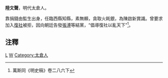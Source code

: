 '''陸文聲'''，明代太倉人。

靠捐錢由監生出身，任臨西縣知縣，素無頼，貪取火耗銀，為陳啟新賞識。曾要求加入[[復社|復社]]被拒，因向朝廷告發[[張溥|張溥]]等結黨，“倡導復社以亂天下”<ref>萬斯同《明史稿》卷二八六下</ref>。

==注釋==
<div class="references-small">
<references />
</div>

[[Category:明朝臨西縣知縣|L]]
[[Category:陸姓|W]]
[[Category:太倉人|Category:太倉人]]
{{明朝人小作品}}